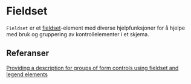 
<Meta of={FieldsetStories} />

# Fieldset

`Fieldset` er et [fieldset](https://developer.mozilla.org/en-US/docs/Web/HTML/Element/fieldset)-element med diverse hjelpfunksjoner for å hjelpe med bruk og gruppering av kontrollelementer i et skjema.

<ArgTypes />

## Referanser

[Providing a description for groups of form controls using fieldset and legend elements](https://www.w3.org/WAI/WCAG21/Techniques/html/H71)
